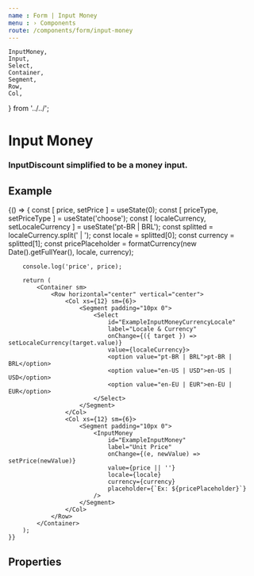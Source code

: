 ```yaml
---
name : Form | Input Money
menu : › Components
route: /components/form/input-money
---
```


    InputMoney,
    Input,
    Select,
    Container,
    Segment,
    Row,
    Col,
} from '../../';

# Input Money
### InputDiscount simplified to be a money input.


## Example

<Playground>
    {() => {
        const [ price, setPrice ] = useState(0);
        const [ priceType, setPriceType ] = useState('choose');
        const [ localeCurrency, setLocaleCurrency ] = useState('pt-BR | BRL');
        const splitted = localeCurrency.split(' | ');
        const locale = splitted[0];
        const currency = splitted[1];
        const pricePlaceholder = formatCurrency(new Date().getFullYear(), locale, currency);

        console.log('price', price);

        return (
            <Container sm>
                <Row horizontal="center" vertical="center">
                    <Col xs={12} sm={6}>
                        <Segment padding="10px 0">
                            <Select
                                id="ExampleInputMoneyCurrencyLocale"
                                label="Locale & Currency"
                                onChange={({ target }) => setLocaleCurrency(target.value)}
                                value={localeCurrency}>
                                <option value="pt-BR | BRL">pt-BR | BRL</option>
                                <option value="en-US | USD">en-US | USD</option>
                                <option value="en-EU | EUR">en-EU | EUR</option>
                            </Select>
                        </Segment>
                    </Col>
                    <Col xs={12} sm={6}>
                        <Segment padding="10px 0">
                            <InputMoney
                                id="ExampleInputMoney"
                                label="Unit Price"
                                onChange={(e, newValue) => setPrice(newValue)}
                                value={price || ''}
                                locale={locale}
                                currency={currency}
                                placeholder={`Ex: ${pricePlaceholder}`}
                            />
                        </Segment>
                    </Col>
                </Row>
            </Container>
        );
    }}
</Playground>


## Properties

<Props of={InputMoney} />
